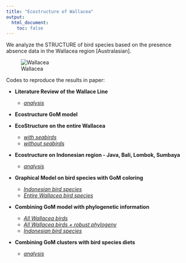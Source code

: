 ```yaml
---
title: "Ecostructure of Wallacea"
output:
  html_document:
    toc: false
---
```


We analyze the STRUCTURE of bird species based on the presence absence data in the Wallacea region [Australasian]. 

![Wallacea](Wallacea_w_seabirds/geostructure_birds_2.png)


Codes to reproduce the results in paper: 

* **Literature Review of the Wallace Line**
    + [*analysis*](literature_review.html)
    
* **Ecostructure GoM model**
          
* **EcoStructure on the entire Wallacea**
    + [*with seabirds*](wallacea_analysis.html)
    + [*without seabirds*](wallacea_analysis_no_seabirds.html)
          
* **Ecostructure on Indonesian region - Java, Bali, Lombok, Sumbaya**
    + [*analysis*](java_bali_lombok_analysis.html)
    
*  **Graphical Model on bird species with GoM coloring**
    + [*Indonesian bird species*](indonesian_birds_graphs.html)
    + [*Entire Wallacea bird species*](wallacea_birds_graphs.html)
    
*  **Combining GoM model with phylogenetic information**
    + [*All Wallacea birds*](phylogenetic_wallacea.html)
    + [*All Wallacea birds + robust phylogeny*](robust_phylogenetic_wallacea.html)
    + [*Indonesian bird species*](phylogenetic_indonesia.html)
    
*  **Combining GoM clusters with bird species diets**
    + [*analysis*](wallacea_functional_analysis.html)
    
    
